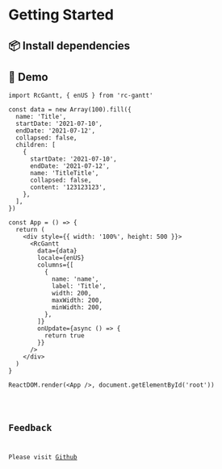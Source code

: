 # Getting Started

## 📦 Install dependencies


<PackageManagerTabs command='rc-gantt' />

## 🔨 Demo

```tsx pure
import RcGantt, { enUS } from 'rc-gantt'

const data = new Array(100).fill({
  name: 'Title',
  startDate: '2021-07-10',
  endDate: '2021-07-12',
  collapsed: false,
  children: [
    {
      startDate: '2021-07-10',
      endDate: '2021-07-12',
      name: 'TitleTitle',
      collapsed: false,
      content: '123123123',
    },
  ],
})

const App = () => {
  return (
    <div style={{ width: '100%', height: 500 }}>
      <RcGantt
        data={data}
        locale={enUS}
        columns={[
          {
            name: 'name',
            label: 'Title',
            width: 200,
            maxWidth: 200,
            minWidth: 200,
          },
        ]}
        onUpdate={async () => {
          return true
        }}
      />
    </div>
  )
}

ReactDOM.render(<App />, document.getElementById('root'))
```

<code src='../demo/demo.tsx' />

## Feedback

Please visit [Github](https://github.com/ahwgs/react-gantt/issues)
